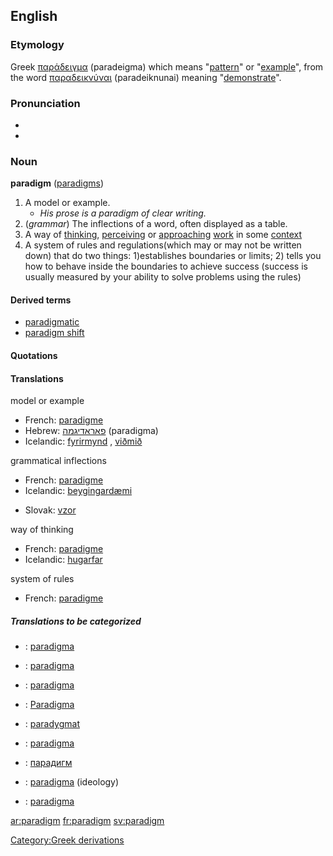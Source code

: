 {{wikipedia}}
==English==
===Etymology===
Greek [[παράδειγμα]] (paradeigma) which means "[[pattern]]" or "[[example]]", from the word [[παραδεικνύναι]] (paradeiknunai) meaning "[[demonstrate]]".

===Pronunciation===
*{{IPA|/ˈpærədaɪm/}}
*{{audio|en-us-paradigm.ogg|Audio (US)}}

===Noun===
'''paradigm''' ([[paradigms]])

# A model or example.
#* ''His prose is a paradigm of clear writing.''
# (''grammar'') The inflections of a word, often displayed as a table.
# A way of [[think]]ing, [[perceive|perceiving]] or [[approach]]ing [[work]] in some [[context]]
# A system of rules and regulations(which may or may not be written down) that do two things: 1)establishes boundaries or limits; 2) tells you how to behave inside the boundaries to achieve success (success is usually measured by your ability to solve problems using the rules)

====Derived terms====
*[[paradigmatic]]
*[[paradigm shift]]

====Quotations====
{{seeCites}}

====Translations====
;model or example
{{top}}
*French: [[paradigme]] {{m}}
*Hebrew: [[פאראדיגמה]] (paradigma) {{f}}
*Icelandic: [[fyrirmynd]] {{f}}, [[viðmið]] {{n}}
{{mid}}
{{bottom}}

;grammatical inflections
{{top}}
*French: [[paradigme]] {{m}}
*Icelandic: [[beygingardæmi]] {{n}}
{{mid}}
*Slovak: [[vzor]] {{m}}
{{bottom}}

;way of thinking
{{top}}
*French: [[paradigme]] {{m}}
*Icelandic: [[hugarfar]] {{n}}
{{mid}}
{{bottom}}

;system of rules
{{top}}
*French: [[paradigme]] {{m}}
{{mid}}
{{bottom}}

=====Translations to be categorized=====
{{checktrans}}

*{{ttbc|Catalan}}: [[paradigma]] {{m}}
*{{ttbc|Dutch}}: [[paradigma]] {{n}}
*{{ttbc|Finnish}}: [[paradigma]]
*{{ttbc|German}}: [[Paradigma]] {{n}}
*{{ttbc|Polish}}: [[paradygmat]]
*{{ttbc|Portuguese}}: [[paradigma]] {{m}}
*{{ttbc|Russian}}: [[парадигм]] {{m}}
*{{ttbc|Slovak}}: [[paradigma]] {{f}} (ideology)
*{{ttbc|Spanish}}: [[paradigma]] {{m}}


[[Category:Greek derivations]]

[[ar:paradigm]]
[[fr:paradigm]]
[[sv:paradigm]]